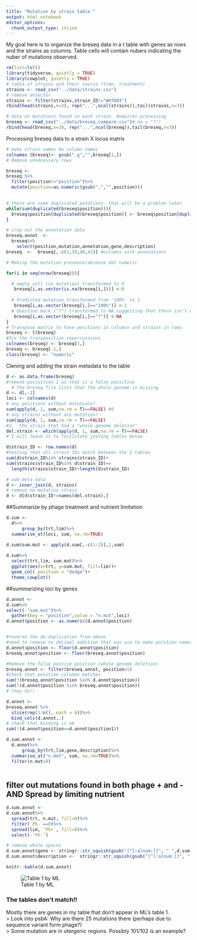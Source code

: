 ```yaml
---
title: "Mutation by strain table "
output: html_notebook
editor_options: 
  chunk_output_type: inline
---
```

My goal here is to organize the breseq data in a t table with genes as rows and the strains as columns. Table cells will contain nubers indicating the nuber of mutations observed.


```r
rm(list=ls())
library(tidyverse, quietly = TRUE)
library(cowplot, quietly = TRUE)
# table of strains and their source (time, treatment)
strains <- read_csv("../data/strains.csv")
# remove ansector
strains <- filter(strains,strain_ID!="WH7803")
rbind(head(strains,n=3), rep("...",ncol(strains)),tail(strains,n=3))
```  

```r
# data on mutations found in each strain. Requires processing
breseq <- read_csv("../data/breseq.compare.csv")#,na = "?")
rbind(head(breseq,n=3), rep("...",ncol(breseq)),tail(breseq,n=3))
```

Processing breseq data to a strain X locus matrix  
```r
# make strain names be column names
colnames (breseq)<- gsub(".g","",breseq[1,])
# Remove unnecessary rows

breseq <- 
breseq %>%
  filter(position!="position")%>%
  mutate(position=as.numeric(gsub(",","",position)))
         

# there are some duplicated posotions. that will be a problem later
while(sum(duplicated(breseq$position))){
  breseq$position[duplicated(breseq$position)] <- breseq$position[duplicated(breseq$position)]+0.1
}

# crop out the annotation data
breseq.annot  <-  
  breseq%>%
    select(position,mutation,annotation,gene,description)
breseq  <-  breseq[,-c(2,39,40,41)] #columns with annotations

# Making the mutation presence/absence dat numeric

for(i in seq(nrow(breseq))){

  # empty cell (no mutation) transformed to 0
   breseq[i,as.vector(is.na(breseq[i,]))] <-0 
  
  # Predicted mutation transformed from '100%' to 1 
   breseq[i,as.vector(breseq[i,]=="100%")] <-1 
  # Question mark ("?") transformed to NA suggesting that there isn't enough information to predict a mutation
   breseq[i,as.vector(breseq[i,]=="?")] <-NA 
}
# Transpose matrix to have positions in columsn and strains in rows
breseq <- t(breseq)
#fix the transposition repercussions
colnames(breseq) <- breseq[1,]
breseq <- breseq[-1,]
class(breseq) <- "numeric"

```

Clening and adding the strain metadata to the table  
```r
d <- as.data.frame(breseq)
#remove posioition 1 as that is a false poisitive
  # the breseq file lists that the whole genome is missing
d <- d[,-1]
loci <- colnames(d)
# any positions withput mutations?
sum(apply(d, 2, sum,na.rm = T)==FALSE) #0
# any strains without any mutation?
sum(apply(d, 1, sum,na.rm = T)==FALSE) 
#1,  the strain that had a "whole genome deletion"
del.strain <- which(apply(d, 1, sum,na.rm = T)==FALSE)
# I will leave it to facilitate joining tables below

d$strain_ID <- row.names(d)
#testing that all strain IDs match between the 2 tables
sum(d$strain_ID%in% strains$strain_ID)+
sum(strains$strain_ID%in% d$strain_ID)==
  length(strains$strain_ID)+length(d$strain_ID)

# add meta data
d <- inner_join(d, strains)
# remove no mutation strain
d <- d[d$strain_ID!=names(del.strain),]

```

##Summarize by phage treatment and nutrient limitation  
```r
d.sum <- 
  d%>%
      group_by(trt,lim)%>%
  summarise_at(loci, sum, na.rm=TRUE)

d.sum$sum.mut <- apply(d.sum[,-c(1:2)],1,sum)
  
d.sum%>%
  select(trt,lim, sum.mut)%>%
  ggplot(aes(x=trt, y=sum.mut, fill=lim))+
  geom_col( position = "dodge")+
  theme_cowplot()
```

##summarizing loci by genes  
```r
d.annot <- 
d.sum%>%
select(-"sum.mut")%>%
  gather(key = "position",value = "n.mut",loci)
d.annot$position <- as.numeric(d.annot$position)


#reverse the de-duplication from above
#need to remove te decimal addition that was use to make poistion names unique
d.annot$position <- floor(d.annot$position)
breseq.annot$position <- floor(breseq.annot$position)

#Remove the false postive position (whole genome deletion)
breseq.annot <- filter(breseq.annot, position>1)
#Check that position columan matches
sum(!(breseq.annot$position %in% d.annot$position))
sum(!(d.annot$position %in% breseq.annot$position))
# they do!!

d.annot <- 
breseq.annot %>%
  slice(rep(1:n(), each = 4))%>%
  bind_cols(d.annot,.)
# check that binding is ok
sum(!(d.annot$position==d.annot$position1))

d.sum.annot <- 
  d.annot%>%
      group_by(trt,lim,gene,description)%>%
  summarise_at("n.mut", sum, na.rm=TRUE)%>%
  filter(n.mut>0)
  


```

## filter out mutations found in both phage + and -  **AND** Spread by limiting nutrient
```r
d.sum.annot <- 
d.sum.annot%>%
  spread(trt, n.mut, fill=0)%>%
  filter(`Ph-`==0)%>%
  spread(lim, `Ph+`, fill=0)%>%
  select(-`Ph-`)

# remove white spaces
d.sum.annot$gene <- stringr::str_squish(gsub("[^[:alnum:]]", " ",d.sum.annot$gene))
d.sum.annot$description <-  stringr::str_squish(gsub("[^[:alnum:]]", " ",d.sum.annot$description))

knitr::kable(d.sum.annot)
```

![Table 1 by ML](table1.PNG) 

### **The tables don't match!!**

Mostly there are genes in my table that don't appear in ML's table 1.  
> Look into psbA: Why are there 25 mutations there (perhaps due to sequence variant form phage?)  
> Some mutation are in utergenic regions. Possibly 101/102 is an example?  
